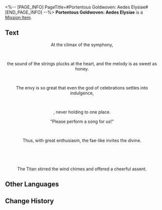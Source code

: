 <%-- [PAGE_INFO]
PageTitle=#Portentous Goldwoven: Aedes Elysiae#
[END_PAGE_INFO] --%>
{{Item Infobox
|id          = 150087
|image       = Item Portentous Goldwoven- Aedes Elysiae.png{{subst:void|<!--$UPLOAD:<<SpriteOutput/ItemFigures/190017.png>-<Item Portentous Goldwoven- Aedes Elysiae.png>-<Item Icons>>-->}}
|type        = Mission Item
|invCategory = Missions
|rarity      = 3
|effect      = 
|description = A scroll with prophecies inscribed. Upon closer inspection, one will discover that the scroll is woven from golden threads.<br />''"There is a prophecy within that will only be revealed to the one who opens the scroll."''
}}
'''Portentous Goldwoven: Aedes Elysiae''' is a [[Mission Item]].

==Text==
<div align="center">{{Color|Keyword|Portentous Goldwoven: Aedes Elysiae}}</div>
<div align="center">At the climax of the symphony,</div><br /><div align="center">the sound of the strings plucks at the heart, and the melody is as sweet as honey.</div><br /><div align="center">The envy is so great that even the god of celebrations settles into indulgence,</div><br /><div align="center">{{Color|keyword|nobold=1|taking to three, spiraling wild dances around the courtyard}}, never holding to one place.</div>

<div align="center">"Please perform a song for us!"</div><br /><div align="center">Thus, with great enthusiasm, the fae-like invites the divine.</div><br /><div align="center">{{Color|keyword|nobold=1|"Fa-ti-fa-ti. Re-do-ti-ti!"}}</div><br /><div align="center">The Titan stirred the wind chimes and offered a cheerful assent.</div>

==Other Languages==
{{Other Languages
|en   = Portentous Goldwoven: Aedes Elysiae
|zhs  = 记载预言的金织-「哀丽秘榭」
|zht  = 記載預言的金織-「哀麗秘榭」
|ja   = 預言が記された金織-「エリュシオン」
|ko   = 예언이 기록된 금빛 두루마리-「엘리사이 에데스」
|es   = Portador de portentos: Elisios
|fr   = Prophéties tissées d'or&nbsp;: Élysée mystérieuse
|ru   = Золотая пряжа пророчества: Элизия Эйдес
|th   = ไหมทองบันทึกคำทำนาย - "Elysiae"
|vi   = Cuộn Dệt Vàng Tiên Tri "Aedes Elysiae"
|de   = Goldgewobene Prophezeiung: Aedes Elysiae
|id   = Catatan Ramalan Tenunan Emas: "Aedes Elysiae"
|pt   = Tecido Dourado Portentoso: Aedes Elysiae
}}

==Change History==
{{Change History|3.4}}